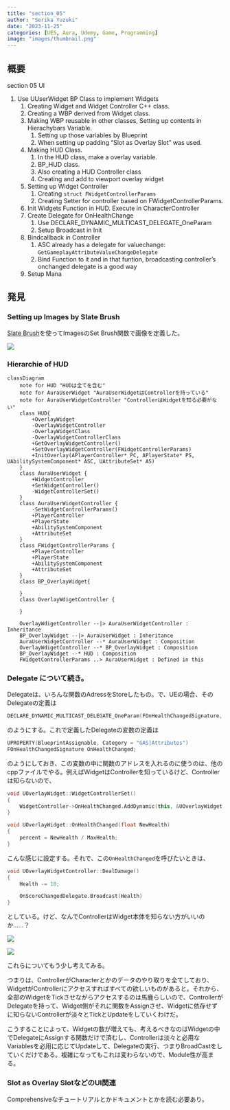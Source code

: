 ```yaml
---
title: "section_05"
author: "Serika Yuzuki"
date: "2023-11-25"
categories: [UE5, Aura, Udemy, Game, Programming]
image: "images/thumbnail.png"
---
```


## 概要

section 05 UI

1. Use UUserWidget BP Class to implement Widgets
    1. Creating Widget and Widget Controller C++ class.
    1. Creating a WBP derived from Widget class.
    1. Making WBP reusable in other classes, Setting up contents in Hierachybars Variable.
        1. Setting up those variables by Blueprint
        1. When setting up padding "Slot as Overlay Slot" was used.
    1. Making HUD Class.
        1. In the HUD class, make a overlay variable.
        1. BP_HUD class.
        1. Also creating a HUD Controller class
        1. Creating and add to viewport overlay widget
    1. Setting up Widget Controller
        1. Creating `struct FWidgetControllerParams`
        1. Creating Setter for controller based on FWidgetControllerParams.
    1. Init Widgets Function in HUD. Execute in CharacterController
    1. Create Delegate for OnHealthChange
        1. Use DECLARE_DYNAMIC_MULTICAST_DELEGATE_OneParam
        1. Setup Broadcast in Init
    1. Bindcallback in Controller
        1. ASC already has a delegate for valuechange: `GetGameplayAttributeValueChangeDelegate`
        1. Bind Function to it and in that funtion, broadcasting controller's onchanged delegate is a good way
    1. Setup Mana

## 発見

### Setting up Images by Slate Brush

[Slate Brush](https://docs.unrealengine.com/4.26/en-US/API/Runtime/SlateCore/Styling/FSlateBrush/)を使ってImagesのSet Brush関数で画像を定義した。

![](images/5-1.png)

### Hierarchie of HUD

```mermaid
classDiagram
    note for HUD "HUDは全てを含む"
    note for AuraUserWidget "AuraUserWidgetはControllerを持っている"
    note for AuraUserWidgetController "ControllerはWidgetを知る必要がない"
    class HUD{
        +OverlayWidget
        -OverlayWidgetController
        -OverlayWidgetClass
        -OverlayWidgetControllerClass
        +GetOverlayWidgetController()
	    +SetOverlayWidgetController(FWidgetControllerParams)
	    +InitOverlay(APlayerController* PC, APlayerState* PS, UAbilitySystemComponent* ASC, UAttributeSet* AS)
    }
    class AuraUserWidget {
        +WidgetController
        +SetWidgetController()
        -WidgetControllerSet()
    }
    class AuraUserWidgetController {
        -SetWidgetControllerParams()
        +PlayerController
        +PlayerState
        +AbilitySystemComponent
        +AttributeSet
    }
    class FWidgetControllerParams {
        +PlayerController
        +PlayerState
        +AbilitySystemComponent
        +AttributeSet
    }
    class BP_OverlayWidget{

    }
    class OverlayWdigetController {

    }

    OverlayWdigetController --|> AuraUserWidgetController : Inheritance
    BP_OverlayWidget --|> AuraUserWidget : Inheritance
    AuraUserWidgetController --* AuraUserWidget : Composition
    OverlayWdigetController --* BP_OverlayWidget : Composition
    BP_OverlayWidget --* HUD : Composition
    FWidgetControllerParams ..> AuraUserWidget : Defined in this
```

### Delegate について続き。

Delegateは、いろんな関数のAdressをStoreしたもの。で、UEの場合、そのDelegateの定義は

```.cpp
DECLARE_DYNAMIC_MULTICAST_DELEGATE_OneParam(FOnHealthChangedSignature, float, NewHealth);
```

のようにする。これで定義したDelegateの変数の定義は

```.cpp
UPROPERTY(BlueprintAssignable, Category = "GAS|Attributes")
FOnHealthChangedSignature OnHealthChanged;
```

のようにしておき、この変数の中に関数のアドレスを入れるのに使うのは、他のcppファイルでやる。例えばWidgetはControllerを知っているけど、Controllerは知らないので、

```.cpp
void UOverlayWidget::WidgetControllerSet()
{
    WidgetController->OnHealthChanged.AddDynamic(this, &UOverlayWidget::OnHealthChanged)
}

void UOverlayWidget::OnHealthChanged(float NewHealth)
{
    percent = NewHealth / MaxHealth;
}
```

こんな感じに設定する。それで、この`OnHealthChanged`を呼びたいときは、

```.cpp
void UOverlayWidgetController::DealDamage()
{
    Health -= 10;

    OnScoreChangedDelegate.Broadcast(Health)
}
```

としている。けど、なんでControllerはWidget本体を知らない方がいいのか……？

![](images/5-2.png)

![](images/5-3.png)

これらについてもう少し考えてみる。

つまりは、ControllerがCharacterとかのデータのやり取りを全てしており、WidgetがControllerにアクセスすればすべての欲しいものがあると。それから、全部のWidgetをTickさせながらアクセスするのは馬鹿らしいので、ControllerがDelegateを持って、Widget側がそれに関数をAssignさせ、Widgetに依存せずに知らないControllerが淡々とTickとUpdateをしていくわけだ。

こうすることによって、Widgetの数が増えても、考えるべきなのはWidgetの中でDelegateにAssignする関数だけで済むし、Controllerは淡々と必用なVariablesを必用に応じてUpdateして、Delegateの実行、つまりBroadCastをしていくだけである。複雑になってもこれは変わらないので、Module性が高まる。

### Slot as Overlay SlotなどのUI関連

Comprehensiveなチュートリアルとかドキュメントとかを読む必要あり。


